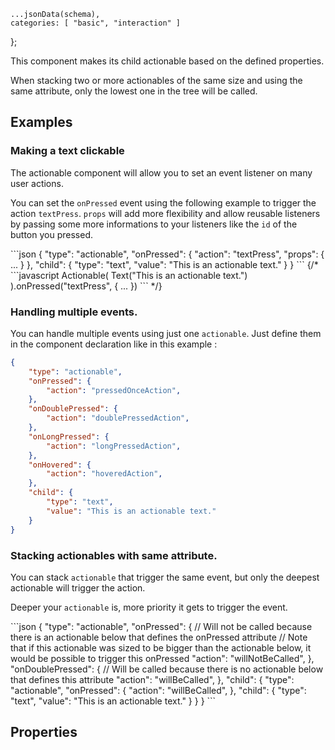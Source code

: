     ...jsonData(schema),
    categories: [ "basic", "interaction" ]
};

This component makes its child actionable based on the defined properties.

When stacking two or more actionables of the same size and using the same attribute, only the lowest one in the tree will be called.

## Examples

### Making a text clickable

The actionable component will allow you to set an event listener on many user actions.

You can set the `onPressed` event using the following example to trigger the action `textPress`.
`props` will add more flexibility and allow reusable listeners by passing some more informations to your listeners like the `id` of the button you pressed.

<CodeBlock>
```json
{
    "type": "actionable",
    "onPressed": {
        "action": "textPress",
        "props": {
            ...
        }
    },
    "child": {
        "type": "text",
        "value": "This is an actionable text."
    }
}
```
{/* ```javascript
Actionable(
    Text("This is an actionable text.")
).onPressed("textPress", {
    ...
})
``` */}
</CodeBlock>

### Handling multiple events.

You can handle multiple events using just one `actionable`.
Just define them in the component declaration like in this example :
<CodeBlock>
```json
{
    "type": "actionable",
    "onPressed": {
        "action": "pressedOnceAction",
    },
    "onDoublePressed": {
        "action": "doublePressedAction",
    },
    "onLongPressed": {
        "action": "longPressedAction",
    },
    "onHovered": {
        "action": "hoveredAction",
    },
    "child": {
        "type": "text",
        "value": "This is an actionable text."
    }
}
```
</CodeBlock>

### Stacking actionables with same attribute.

You can stack `actionable` that trigger the same event, but only the deepest actionable will trigger the action.

Deeper your `actionable` is, more priority it gets to trigger the event.

<CodeBlock>
```json
{
    "type": "actionable",
    "onPressed": {
        // Will not be called because there is an actionable below that defines the onPressed attribute
        // Note that if this actionable was sized to be bigger than the actionable below, it would be possible to trigger this onPressed
        "action": "willNotBeCalled",
    },
    "onDoublePressed": {
        // Will be called because there is no actionable below that defines this attribute
        "action": "willBeCalled",
    },
    "child": {
        "type": "actionable",
        "onPressed": {
            "action": "willBeCalled",
        },
        "child": {
            "type": "text",
            "value": "This is an actionable text."
        }
    }
}
```
</CodeBlock>

## Properties
<PropertyTable schema={schema}/>
